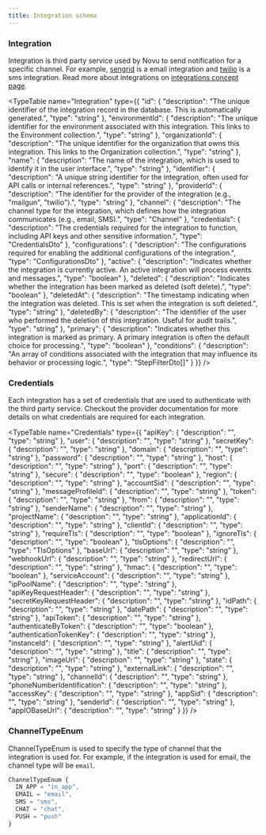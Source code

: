 ```yaml
---
title: Integration schema
---
```


### Integration

Integration is third party service used by Novu to send notification for a specific channel. For example, [sengrid](/platform/integrations/email/sendgrid) is a email integration and [twilio](/platform/integrations/sms/twilio) is a sms integration. Read more about integrations on [integrations concept page](/platform/concepts/integrations). 

<TypeTable name="Integration" type={{
  "id": {
    "description": "The unique identifier of the integration record in the database. This is automatically generated.",
    "type": "string"
  },
  "environmentId": {
    "description": "The unique identifier for the environment associated with this integration. This links to the Environment collection.",
    "type": "string"
  },
  "organizationId": {
    "description": "The unique identifier for the organization that owns this integration. This links to the Organization collection.",
    "type": "string"
  },
  "name": {
    "description": "The name of the integration, which is used to identify it in the user interface.",
    "type": "string"
  },
  "identifier": {
    "description": "A unique string identifier for the integration, often used for API calls or internal references.",
    "type": "string"
  },
  "providerId": {
    "description": "The identifier for the provider of the integration (e.g., \"mailgun\", \"twilio\").",
    "type": "string"
  },
  "channel": {
    "description": "The channel type for the integration, which defines how the integration communicates (e.g., email, SMS).",
    "type": "Channel"
  },
  "credentials": {
    "description": "The credentials required for the integration to function, including API keys and other sensitive information.",
    "type": "CredentialsDto"
  },
  "configurations": {
    "description": "The configurations required for enabling the additional configurations of the integration.",
    "type": "ConfigurationsDto"
  },
  "active": {
    "description": "Indicates whether the integration is currently active. An active integration will process events and messages.",
    "type": "boolean"
  },
  "deleted": {
    "description": "Indicates whether the integration has been marked as deleted (soft delete).",
    "type": "boolean"
  },
  "deletedAt": {
    "description": "The timestamp indicating when the integration was deleted. This is set when the integration is soft deleted.",
    "type": "string"
  },
  "deletedBy": {
    "description": "The identifier of the user who performed the deletion of this integration. Useful for audit trails.",
    "type": "string"
  },
  "primary": {
    "description": "Indicates whether this integration is marked as primary. A primary integration is often the default choice for processing.",
    "type": "boolean"
  },
  "conditions": {
    "description": "An array of conditions associated with the integration that may influence its behavior or processing logic.",
    "type": "StepFilterDto[]"
  }
}} />

### Credentials

Each integration has a set of credentials that are used to authenticate with the third party service. Checkout the provider documentation for more details on what credentials are required for each integration.

<TypeTable name="Credentials" type={{
  "apiKey": {
    "description": "",
    "type": "string"
  },
  "user": {
    "description": "",
    "type": "string"
  },
  "secretKey": {
    "description": "",
    "type": "string"
  },
  "domain": {
    "description": "",
    "type": "string"
  },
  "password": {
    "description": "",
    "type": "string"
  },
  "host": {
    "description": "",
    "type": "string"
  },
  "port": {
    "description": "",
    "type": "string"
  },
  "secure": {
    "description": "",
    "type": "boolean"
  },
  "region": {
    "description": "",
    "type": "string"
  },
  "accountSid": {
    "description": "",
    "type": "string"
  },
  "messageProfileId": {
    "description": "",
    "type": "string"
  },
  "token": {
    "description": "",
    "type": "string"
  },
  "from": {
    "description": "",
    "type": "string"
  },
  "senderName": {
    "description": "",
    "type": "string"
  },
  "projectName": {
    "description": "",
    "type": "string"
  },
  "applicationId": {
    "description": "",
    "type": "string"
  },
  "clientId": {
    "description": "",
    "type": "string"
  },
  "requireTls": {
    "description": "",
    "type": "boolean"
  },
  "ignoreTls": {
    "description": "",
    "type": "boolean"
  },
  "tlsOptions": {
    "description": "",
    "type": "TlsOptions"
  },
  "baseUrl": {
    "description": "",
    "type": "string"
  },
  "webhookUrl": {
    "description": "",
    "type": "string"
  },
  "redirectUrl": {
    "description": "",
    "type": "string"
  },
  "hmac": {
    "description": "",
    "type": "boolean"
  },
  "serviceAccount": {
    "description": "",
    "type": "string"
  },
  "ipPoolName": {
    "description": "",
    "type": "string"
  },
  "apiKeyRequestHeader": {
    "description": "",
    "type": "string"
  },
  "secretKeyRequestHeader": {
    "description": "",
    "type": "string"
  },
  "idPath": {
    "description": "",
    "type": "string"
  },
  "datePath": {
    "description": "",
    "type": "string"
  },
  "apiToken": {
    "description": "",
    "type": "string"
  },
  "authenticateByToken": {
    "description": "",
    "type": "boolean"
  },
  "authenticationTokenKey": {
    "description": "",
    "type": "string"
  },
  "instanceId": {
    "description": "",
    "type": "string"
  },
  "alertUid": {
    "description": "",
    "type": "string"
  },
  "title": {
    "description": "",
    "type": "string"
  },
  "imageUrl": {
    "description": "",
    "type": "string"
  },
  "state": {
    "description": "",
    "type": "string"
  },
  "externalLink": {
    "description": "",
    "type": "string"
  },
  "channelId": {
    "description": "",
    "type": "string"
  },
  "phoneNumberIdentification": {
    "description": "",
    "type": "string"
  },
  "accessKey": {
    "description": "",
    "type": "string"
  },
  "appSid": {
    "description": "",
    "type": "string"
  },
  "senderId": {
    "description": "",
    "type": "string"
  },
  "appIOBaseUrl": {
    "description": "",
    "type": "string"
  }
}} />

### ChannelTypeEnum

ChannelTypeEnum is used to specify the type of channel that the integration is used for. For example, if the integration is used for email, the channel type will be `email`.

```typescript
ChannelTypeEnum {
  IN_APP = "in_app",
  EMAIL = "email",
  SMS = "sms",
  CHAT = "chat",
  PUSH = "push"
}
```
